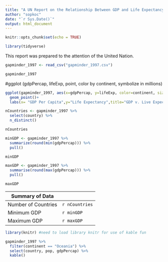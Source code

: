 ```yaml
---
title: "A UN Report on the Relationship Between GDP and Life Expectancy"
author: "sopkoc"
date: "`r Sys.Date()`"
output: html_document
---
```


```r
knitr::opts_chunk$set(echo = TRUE)
```

```r
library(tidyverse)
```

This report was prepared to the attention of the United Nation. 

```r
gapminder_1997 <- read_csv("gapminder_1997.csv")
```
```r
gapminder_1997
```

#ggplot (gdpPercap, lifeExp, point, color by continent, symbolize in millions)
```r
ggplot(gapminder_1997, aes(x=gdpPercap, y=lifeExp, color=continent, size=pop/100000))+
  geom_point()+
  labs(x= "GDP Per Capita",y="Life Expectancy",title="GDP v. Live Expectancy", size="Population")
```
```r
nCountries <- gapminder_1997 %>% 
  select(country) %>% 
  n_distinct()

nCountries
```
```r
minGDP <- gapminder_1997 %>% 
  summarize(round(min(gdpPercap))) %>% 
  pull()

minGDP
```
```r
maxGDP <- gapminder_1997 %>% 
  summarise(round(max(gdpPercap))) %>% 
  pull()

maxGDP
```

|Summary of Data|
|--------|--------|
|Number of Countries|`r nCountries`|
|Minimum GDP|`r minGDP`|
|Maximum GDP|`r maxGDP`|

```r
library(knitr) #need to load library knitr for use of kable fun

gapminder_1997 %>% 
  filter(continent == "Oceania") %>% 
  select(country, pop, gdpPercap) %>% 
  kable()

```

